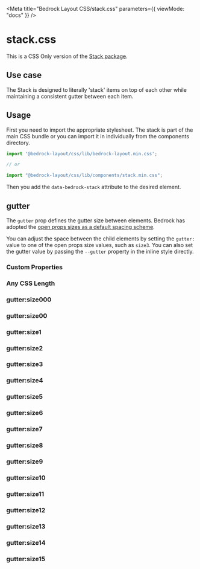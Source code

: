 

<Meta title="Bedrock Layout CSS/stack.css" parameters={{ viewMode: "docs" }} />

# stack.css

This is a CSS Only version of the [Stack package](/?path=/docs/components-stack--api).

## Use case

The Stack is designed to literally 'stack' items on top of each other while maintaining a consistent gutter between each item.

## Usage

First you need to import the appropriate stylesheet. The stack is part of the main CSS bundle or you can import it in individually from the components directory.

```javascript
import '@bedrock-layout/css/lib/bedrock-layout.min.css';

// or

import "@bedrock-layout/css/lib/components/stack.min.css";
```

Then you add the `data-bedrock-stack` attribute to the desired element.

## gutter

The `gutter` prop defines the gutter size between elements. Bedrock has adopted the [open props sizes as a default spacing scheme](https://open-props.style/#sizes).

You can adjust the space between the child elements by setting the `gutter:` value to one of the open props size values, such as `size3`. You can also set the gutter value by passing the `--gutter` property in the inline style directly.

<Canvas withSource="open">
  <Story name="gutter">
    <h3>Custom Properties</h3>
    <div data-bedrock-stack style={{ "--gutter": "var(--size-2)" }}>
      <Component />
      <Component />
    </div>
    <h3>Any CSS Length</h3>
    <div data-bedrock-stack style={{ "--gutter": "2rem" }}>
      <Component />
      <Component />
    </div>
    <h3>gutter:size000</h3>
    <div data-bedrock-stack="gutter:size000">
      <Component />
      <Component />
    </div>
    <h3>gutter:size00</h3>
    <div data-bedrock-stack="gutter:size00">
      <Component />
      <Component />
    </div>
    <h3>gutter:size1</h3>
    <div data-bedrock-stack="gutter:size1">
      <Component />
      <Component />
    </div>
    <h3>gutter:size2</h3>
    <div data-bedrock-stack="gutter:size2">
      <Component />
      <Component />
    </div>
    <h3>gutter:size3</h3>
    <div data-bedrock-stack="gutter:size3">
      <Component />
      <Component />
    </div>
    <h3>gutter:size4</h3>
    <div data-bedrock-stack="gutter:size4">
      <Component />
      <Component />
    </div>
    <h3>gutter:size5</h3>
    <div data-bedrock-stack="gutter:size5">
      <Component />
      <Component />
    </div>
    <h3>gutter:size6</h3>
    <div data-bedrock-stack="gutter:size6">
      <Component />
      <Component />
    </div>
    <h3>gutter:size7</h3>
    <div data-bedrock-stack="gutter:size7">
      <Component />
      <Component />
    </div>
    <h3>gutter:size8</h3>
    <div data-bedrock-stack="gutter:size8">
      <Component />
      <Component />
    </div>
    <h3>gutter:size9</h3>
    <div data-bedrock-stack="gutter:size9">
      <Component />
      <Component />
    </div>
    <h3>gutter:size10</h3>
    <div data-bedrock-stack="gutter:size10">
      <Component />
      <Component />
    </div>
    <h3>gutter:size11</h3>
    <div data-bedrock-stack="gutter:size11">
      <Component />
      <Component />
    </div>
    <h3>gutter:size12</h3>
    <div data-bedrock-stack="gutter:size12">
      <Component />
      <Component />
    </div>
    <h3>gutter:size13</h3>
    <div data-bedrock-stack="gutter:size13">
      <Component />
      <Component />
    </div>
    <h3>gutter:size14</h3>
    <div data-bedrock-stack="gutter:size14">
      <Component />
      <Component />
    </div>
    <h3>gutter:size15</h3>
    <div data-bedrock-stack="gutter:size15">
      <Component />
      <Component />
    </div>
  </Story>
</Canvas>
